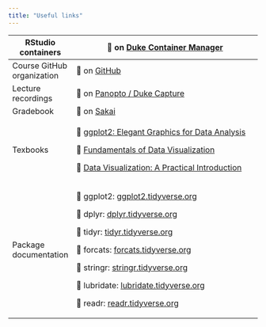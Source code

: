 ```yaml
---
title: "Useful links"
---
```


+----------------------------+-----------------------------------------------------------------------------------------------------------------------------------+
| RStudio containers         | 🔗 on [Duke Container Manager](https://cmgr.oit.duke.edu/containers)                                                              |
+============================+===================================================================================================================================+
| Course GitHub organization | 🔗 on [GitHub](https://github.com/sta199-f22-1)                                                                                   |
+----------------------------+-----------------------------------------------------------------------------------------------------------------------------------+
| Lecture recordings         | 🔗 on [Panopto / Duke Capture](https://duke.hosted.panopto.com/Panopto/Pages/Viewer.aspx?id=0309b17f-6772-4162-831a-af87014b93a4) |
+----------------------------+-----------------------------------------------------------------------------------------------------------------------------------+
| Gradebook                  | 🔗 on [Sakai](https://sakai.duke.edu/portal/site/d55dc1df-28e1-4637-be6f-6ba7c848fabf/tool/1d0ca2ac-6304-46b2-a6ac-de5a93f677b2/) |
+----------------------------+-----------------------------------------------------------------------------------------------------------------------------------+
| Texbooks                   | 🔗 [ggplot2: Elegant Graphics for Data Analysis](https://ggplot2-book.org/)                                                       |
|                            |                                                                                                                                   |
|                            | 🔗 [Fundamentals of Data Visualization](https://clauswilke.com/dataviz/)                                                          |
|                            |                                                                                                                                   |
|                            | 🔗 [Data Visualization: A Practical Introduction](https://socviz.co/)                                                             |
+----------------------------+-----------------------------------------------------------------------------------------------------------------------------------+
| Package documentation      | 🔗 ggplot2: [ggplot2.tidyverse.org](https://ggplot2.tidyverse.org/)                                                               |
|                            |                                                                                                                                   |
|                            | 🔗 dplyr: [dplyr.tidyverse.org](https://dplyr.tidyverse.org/)                                                                     |
|                            |                                                                                                                                   |
|                            | 🔗 tidyr: [tidyr.tidyverse.org](https://tidyr.tidyverse.org/)                                                                     |
|                            |                                                                                                                                   |
|                            | 🔗 forcats: [forcats.tidyverse.org](https://forcats.tidyverse.org/)                                                               |
|                            |                                                                                                                                   |
|                            | 🔗 stringr: [stringr.tidyverse.org](https://stringr.tidyverse.org/)                                                               |
|                            |                                                                                                                                   |
|                            | 🔗 lubridate: [lubridate.tidyverse.org](https://lubridate.tidyverse.org/)                                                         |
|                            |                                                                                                                                   |
|                            | 🔗 readr: [readr.tidyverse.org](https://readr.tidyverse.org/)                                                                     |
+----------------------------+-----------------------------------------------------------------------------------------------------------------------------------+
